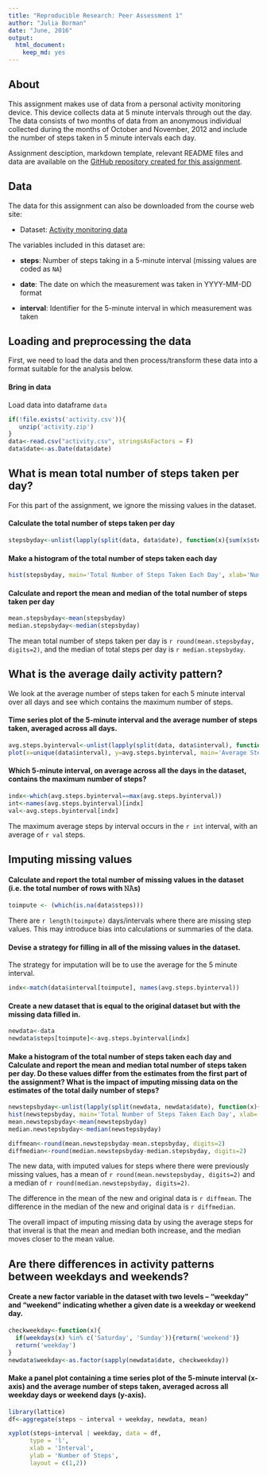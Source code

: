 ```yaml
---
title: "Reproducible Research: Peer Assessment 1"
author: "Julia Borman"
date: "June, 2016"
output: 
  html_document:
    keep_md: yes
---
```


## About

This assignment makes use of data from a personal activity monitoring device. This device collects data at 5 minute intervals through out the day. The data consists of two months of data from an anonymous individual collected during the months of October and November, 2012 and include the number of steps taken in 5 minute intervals each day.

Assignment desciption, markdown template, relevant README files and data are available on the [GitHub repository created for this assignment](https://github.com/rdpeng/RepData_PeerAssessment1).

## Data

The data for this assignment can also be downloaded from the course web
site:

* Dataset: [Activity monitoring data](https://d396qusza40orc.cloudfront.net/repdata%2Fdata%2Factivity.zip)

The variables included in this dataset are:

* **steps**: Number of steps taking in a 5-minute interval (missing
    values are coded as `NA`)

* **date**: The date on which the measurement was taken in YYYY-MM-DD
    format

* **interval**: Identifier for the 5-minute interval in which
    measurement was taken

## Loading and preprocessing the data
First, we need to load the data and then process/transform these data into a format suitable for the analysis below.

#### Bring in data
Load data into dataframe `data`

```r
if(!file.exists('activity.csv')){
   unzip('activity.zip')
}
data<-read.csv("activity.csv", stringsAsFactors = F)
data$date<-as.Date(data$date)
```

## What is mean total number of steps taken per day?
For this part of the assignment, we ignore the missing values in the dataset.

#### Calculate the total number of steps taken per day
```r
stepsbyday<-unlist(lapply(split(data, data$date), function(x){sum(x$steps, na.rm=T)}))
```

#### Make a histogram of the total number of steps taken each day
```r
hist(stepsbyday, main='Total Number of Steps Taken Each Day', xlab='Number of Steps', breaks=seq(0, 25000, length.out = 10))
```

#### Calculate and report the mean and median of the total number of steps taken per day
```r
mean.stepsbyday<-mean(stepsbyday)
median.stepsbyday<-median(stepsbyday)
```
The mean total number of steps taken per day is `r round(mean.stepsbyday, digits=2)`, and the median of total steps per day is `r median.stepsbyday`.

## What is the average daily activity pattern?
We look at the average number of steps taken for each 5 minute interval over all days and see which contains the maximum number of steps.

#### Time series plot of the 5-minute interval and the average number of steps taken, averaged across all days.
```r
avg.steps.byinterval<-unlist(lapply(split(data, data$interval), function(x){mean(x$steps, na.rm=T)}))
plot(x=unique(data$interval), y=avg.steps.byinterval, main='Average Steps Taken by Interval', type='l', xlab='Interval', ylab='Average Steps')
```

#### Which 5-minute interval, on average across all the days in the dataset, contains the maximum number of steps?
```r
indx<-which(avg.steps.byinterval==max(avg.steps.byinterval))
int<-names(avg.steps.byinterval)[indx]
val<-avg.steps.byinterval[indx]
```
The maximum average steps by interval occurs in the `r int` interval, with an average of `r val` steps.

## Imputing missing values

<!-- Note that there are a number of days/intervals where there are missing values (coded as 𝙽𝙰). The presence of missing days may introduce bias into some calculations or summaries of the data. -->

#### Calculate and report the total number of missing values in the dataset (i.e. the total number of rows with 𝙽𝙰s)
```r
toimpute <- (which(is.na(data$steps)))
```
There are `r length(toimpute)` days/intervals where there are missing step values. This may introduce bias into calculations or summaries of the data.

#### Devise a strategy for filling in all of the missing values in the dataset. 
The strategy for imputation will be to use the average for the 5 minute interval.
```r
indx<-match(data$interval[toimpute], names(avg.steps.byinterval))
```

#### Create a new dataset that is equal to the original dataset but with the missing data filled in.
```r
newdata<-data
newdata$steps[toimpute]<-avg.steps.byinterval[indx]
```

#### Make a histogram of the total number of steps taken each day and Calculate and report the mean and median total number of steps taken per day. Do these values differ from the estimates from the first part of the assignment? What is the impact of imputing missing data on the estimates of the total daily number of steps?
```r
newstepsbyday<-unlist(lapply(split(newdata, newdata$date), function(x){sum(x$steps, na.rm=T)}))
hist(newstepsbyday, main='Total Number of Steps Taken Each Day', xlab='Number of Steps', breaks=seq(0, 25000, length.out = 10))
mean.newstepsbyday<-mean(newstepsbyday)
median.newstepsbyday<-median(newstepsbyday)

diffmean<-round(mean.newstepsbyday-mean.stepsbyday, digits=2)
diffmedian<-round(median.newstepsbyday-median.stepsbyday, digits=2)
```
The new data, with imputed values for steps where there were previously missing values, has a mean of `r round(mean.newstepsbyday, digits=2)` and a median of `r round(median.newstepsbyday, digits=2)`. 

The difference in the mean of the new and original data is `r diffmean`. The difference in the median of the new and original data is `r diffmedian`. 

The overall impact of imputing missing data by using the average steps for that inveral is that the mean and median both increase, and the median moves closer to the mean value.

## Are there differences in activity patterns between weekdays and weekends?


#### Create a new factor variable in the dataset with two levels – “weekday” and “weekend” indicating whether a given date is a weekday or weekend day.
```r
checkweekday<-function(x){
  if(weekdays(x) %in% c('Saturday', 'Sunday')){return('weekend')}
  return('weekday')
}
newdata$weekday<-as.factor(sapply(newdata$date, checkweekday))

```


#### Make a panel plot containing a time series plot of the 5-minute interval (x-axis) and the average number of steps taken, averaged across all weekday days or weekend days (y-axis).
```r
library(lattice)
df<-aggregate(steps ~ interval + weekday, newdata, mean)

xyplot(steps~interval | weekday, data = df,
      type = 'l',
      xlab = 'Interval',
      ylab = 'Number of Steps',
      layout = c(1,2))
```

